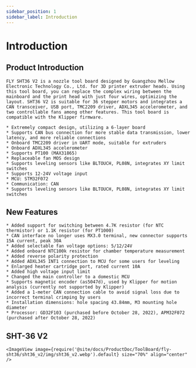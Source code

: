 ```yaml
---
sidebar_position: 1
sidebar_label: Introduction
---
```




# Introduction

## Product Introduction

    FLY SHT36 V2 is a nozzle tool board designed by Guangzhou Mellow Electronic Technology Co., Ltd. for 3D printer extruder heads. Using this tool board, you can replace the complex wiring between the mainboard and the print head with just four wires, optimizing the layout. SHT36 V2 is suitable for 36 stepper motors and integrates a CAN transceiver, USB port, TMC2209 driver, ADXL345 accelerometer, and two controllable fans among other features. This tool board is compatible with the Klipper firmware.

    * Extremely compact design, utilizing a 6-layer board
    * Supports CAN bus connection for more stable data transmission, lower latency, and more reliable connections
    * Onboard TMC2209 driver in UART mode, suitable for extruders
    * Onboard ADXL345 accelerometer
    * Supports PT100 (MAX31865)
    * Replaceable fan MOS design
    * Supports leveling sensors like BLTOUCH, PL08N, integrates XY limit switches
    * Supports 12-24V voltage input
    * MCU: STM32F072
    * Communication: CAN
    * Supports leveling sensors like BLTOUCH, PL08N, integrates XY limit switches

## New Features

    * Added support for switching between 4.7K resistor (for NTC thermistor) or 1.1K resistor (for PT1000)
    * CAN interface no longer uses MX3.0 terminal, new connector supports 15A current, peak 30A
    * Added selectable fan voltage options: 5/12/24V
    * Added onboard NTC100k resistor for chamber temperature measurement
    * Added reverse polarity protection
    * Added ADXL345 INT1 connection to MCU for some users for leveling
    * Enlarged heater cartridge port, rated current 10A
    * Added high voltage input limit
    * Changed the main controller to a domestic MCU
    * Supports magnetic encoder (as5047d), used by Klipper for motion analysis (currently not supported by Klipper)
    * Added a 1-meter CAN connection cable to avoid signal loss due to incorrect terminal crimping by users
    * Installation dimensions: hole spacing 43.84mm, M3 mounting hole diameter
    * Processor: GD32F103 (purchased before October 28, 2022), APM32F072 (purchased after October 28, 2022)

## SHT-36 V2

    <ImageView image={require('@site/docs/ProductDoc/ToolBoard/fly-sht36/sht36_v2/img/sht36_v2.webp').default} size="70%" align="center" />